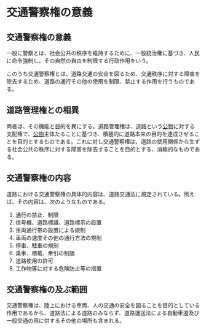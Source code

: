 # 交通警察権の意義

## 交通警察権の意義

一般に警察とは、社会公共の秩序を維持するために、一般統治権に基づき、人民に命令強制し、その自然の自由を制限する行政作用をいう。

このうち交通警察権とは、道路交通の安全を図るため、交通秩序に対する障害を除去するため、道路の通行その他の使用を制限、禁止する作用を行うものである。

## 道路管理権との相異

両者は、その機能と目的を異にする。道路管理権は、道路という[公物](https://ja.wikipedia.org/wiki/%E5%85%AC%E7%89%A9)に対する支配権で、[公物](https://ja.wikipedia.org/wiki/%E5%85%AC%E7%89%A9)主体たることに基づき、積極的に道路本来の目的を達成させることを目的とするものである。これに対し交通警察権は、道路の使用関係から生ずる社会公共の秩序に対する障害を除去することを目的とする、消極的なものである。

## 交通警察権の内容

道路における交通警察権の具体的内容は、道路交通法に規定されている。例えば、その内容は、次のようなものである。

1. 通行の禁止、制限
2. 信号機、道路標識、道路標示の設置
3. 車両通行帯の設置による規制
4. 車両の速度その他の通行方法の規制
5. 停車、駐車の規制
6. 乗車、積載、牽引の制限
7. 道路使用の許可
8. 工作物等に対する危険防止等の措置

## 交通警察権の及ぶ範囲

交通警察権は、陸上における車両、人の交通の安全を図ることを目的としている作用であるから、道路法による道路のみならず、道路運送法による自動車道及び一般交通の用に供するその他の場所も含まれる。

